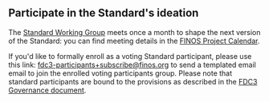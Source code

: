 ## Participate in the Standard's ideation

The [Standard Working Group](https://github.com/finos/FDC3/issues?q=label%3A%22Standard+WG+Meeting%22) meets once a month to shape the next version of the Standard: you can find meeting details in the [FINOS Project Calendar](https://calendar.google.com/calendar/u/0/embed?src=finos.org_fac8mo1rfc6ehscg0d80fi8jig@group.calendar.google.com). 

If you'd like to formally enroll as a voting Standard participant, please use this link: [fdc3-participants+subscribe@finos.org](mailto:fdc3-participants+subscribe@finos.org?subject=Please%20enroll%20me%20as%20an%20FDC3%20Standards%20Participant&body=HI%2C%20my%20name%20is%20%3CFirstName%20LastName%3E%20and%20I'd%20like%20to%20formally%20participate%20to%20the%20FDC3%20standard%20process.%20I%20plan%20to%20contribute%20as%20%3Cindividual%7Con%20behalf%20of%20organizationName%3E%20and%20I%20have%20reviewed%20the%20policies%20described%20at%20https%3A%2F%2Fgithub.com%2Ffinos%2FFDC3%2Fblob%2Fmaster%2FGOVERNANCE.md%20and%20read%20the%20license%20at%20https%3A%2F%2Fgithub.com%2Ffinos%2FFDC3%2Fblob%2Fmaster%2FLICENSE%20.%20Thank%20you!) to send a templated email email to join the enrolled voting participants group. Please note that standard participants are bound to the provisions as described in the [FDC3 Governance document](https://github.com/finos/FDC3/blob/master/GOVERNANCE.md#11-participants).
